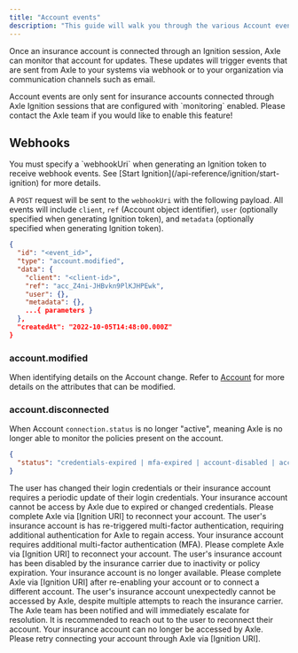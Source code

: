 ```yaml
---
title: "Account events"
description: "This guide will walk you through the various Account events that may occur when monitoring an insurance account."
---
```


Once an insurance account is connected through an Ignition session, Axle can monitor that account for updates. These updates will trigger events that are sent from Axle to your systems via webhook or to your organization via communication channels such as email.

<Info>
  Account events are only sent for insurance accounts connected through Axle
  Ignition sessions that are configured with `monitoring` enabled. Please
  contact the Axle team if you would like to enable this feature!
</Info>

## Webhooks

<Tip>
  You must specify a `webhookUri` when generating an Ignition token to receive
  webhook events. See [Start Ignition](/api-reference/ignition/start-ignition)
  for more details.
  <Snippet file="custom-webhooks.mdx" />
</Tip>

A `POST` request will be sent to the `webhookUri` with the following payload. All events will include `client`, `ref` (Account object identifier), `user` (optionally specified when generating Ignition token), and `metadata` (optionally specified when generating Ignition token).

```json Example webhook payload
{
  "id": "<event_id>",
  "type": "account.modified",
  "data": {
    "client": "<client-id>",
    "ref": "acc_Z4ni-JHBvkn9PlKJHPEwk",
    "user": {},
    "metadata": {},
    ...{ parameters }
  },
  "createdAt": "2022-10-05T14:48:00.000Z"
}
```

### account.modified

When identifying details on the Account change. Refer to [Account](/api-reference/accounts/account) for more details on the attributes that can be modified.

### account.disconnected

When Account `connection.status` is no longer "active", meaning Axle is no longer able to monitor the policies present on the account.

```json Additional data parameters (example)
{
  "status": "credentials-expired | mfa-expired | account-disabled | account-inaccessible"
}
```

<Card title="credentials-expired">
  <Tabs>
    <Tab title="Common causes">
      The user has changed their login credentials or their insurance account
      requires a periodic update of their login credentials.
    </Tab>
    <Tab title="Recommended messaging">
      Your insurance account cannot be access by Axle due to expired or changed
      credentials. Please complete Axle via [Ignition URI] to reconnect your
      account.
    </Tab>
  </Tabs>
</Card>

<Card title="mfa-expired">
  <Tabs>
    <Tab title="Common causes">
      The user's insurance account is has re-triggered multi-factor
      authentication, requiring additional authentication for Axle to regain
      access.
    </Tab>
    <Tab title="Recommended messaging">
      Your insurance account requires additional multi-factor authentication
      (MFA). Please complete Axle via [Ignition URI] to reconnect your account.
    </Tab>
  </Tabs>
</Card>

<Card title="account-disabled">
  <Tabs>
    <Tab title="Common causes">
      The user's insurance account has been disabled by the insurance carrier
      due to inactivity or policy expiration.
    </Tab>
    <Tab title="Recommended messaging">
      Your insurance account is no longer available. Please complete Axle via
      [Ignition URI] after re-enabling your account or to connect a different
      account.
    </Tab>
  </Tabs>
</Card>

<Card title="account-inaccessible">
  <Tabs>
    <Tab title="Common causes">
      The user's insurance account unexpectedly cannot be accessed by Axle,
      despite multiple attempts to reach the insurance carrier. The Axle team
      has been notified and will immediately escalate for resolution. It is
      recommended to reach out to the user to reconnect their account.
    </Tab>
    <Tab title="Recommended messaging">
      Your insurance account can no longer be accessed by Axle. Please retry
      connecting your account through Axle via [Ignition URI].
    </Tab>
  </Tabs>
</Card>
